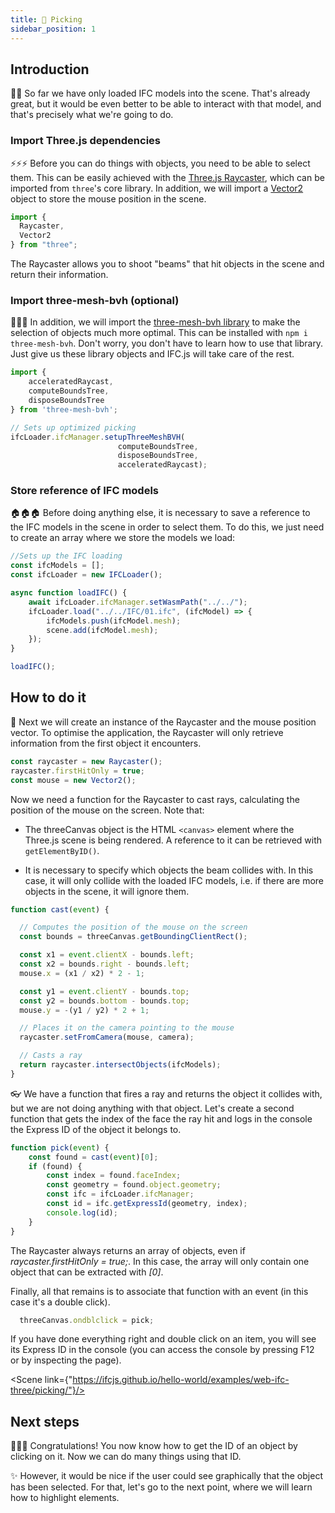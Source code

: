 ```yaml
---
title: 🤏 Picking
sidebar_position: 1
---
```



## Introduction

🚶‍♀️
So far we have only loaded IFC models into the scene. That's already great, but it would be even better to be able to interact with that model, and that's precisely what we're going to do.

### Import Three.js dependencies

  ⚡⚡⚡
Before you can do things with objects, you need to be able to select them. This can be easily achieved with the [Three.js Raycaster](https://threejs.org/docs/#api/en/core/Raycaster), which can be imported from `three`'s core library. In addition, we will import a [Vector2](https://threejs.org/docs/#api/en/math/Vector2) object to store the mouse position in the scene.

```js
import {
  Raycaster,
  Vector2
} from "three";
```

<IfcAlert>
The Raycaster allows you to shoot "beams" that hit objects in the scene and return their information.
</IfcAlert>

### Import three-mesh-bvh (optional)

  👩‍🚀🚀
In addition, we will import the [three-mesh-bvh library](https://github.com/gkjohnson/three-mesh-bvh) to make the selection of objects much more optimal. This can be installed with `npm i three-mesh-bvh`. Don't worry, you don't have to learn how to use that library. Just give us these library objects and IFC.js will take care of the rest.

```js
import {
    acceleratedRaycast,
    computeBoundsTree,
    disposeBoundsTree
} from 'three-mesh-bvh';

// Sets up optimized picking
ifcLoader.ifcManager.setupThreeMeshBVH(
                        computeBoundsTree,
                        disposeBoundsTree,
                        acceleratedRaycast);
```

### Store reference of IFC models

  🏠🏠🏠
Before doing anything else, it is necessary to save a reference to the IFC models in the scene in order to select them. To do this, we just need to create an array where we store the models we load:

```js {2,6}
//Sets up the IFC loading
const ifcModels = [];
const ifcLoader = new IFCLoader();

async function loadIFC() {
    await ifcLoader.ifcManager.setWasmPath("../../");
    ifcLoader.load("../../IFC/01.ifc", (ifcModel) => {
        ifcModels.push(ifcModel.mesh);
        scene.add(ifcModel.mesh);
    });
}

loadIFC();
```

## How to do it

  🐁
Next we will create an instance of the Raycaster and the mouse position vector. To optimise the application, the Raycaster will only retrieve information from the first object it encounters.

```js
const raycaster = new Raycaster();
raycaster.firstHitOnly = true;
const mouse = new Vector2();
```

Now we need a function for the Raycaster to cast rays, calculating the position of the mouse on the screen. Note that:

- The threeCanvas object is the HTML `<canvas>` element where the Three.js scene is being rendered. A reference to it can be retrieved with `getElementByID()`.

- It is necessary to specify which objects the beam collides with. In this case, it will only collide with the loaded IFC models, i.e. if there are more objects in the scene, it will ignore them.

```js
function cast(event) {

  // Computes the position of the mouse on the screen
  const bounds = threeCanvas.getBoundingClientRect();

  const x1 = event.clientX - bounds.left;
  const x2 = bounds.right - bounds.left;
  mouse.x = (x1 / x2) * 2 - 1;

  const y1 = event.clientY - bounds.top;
  const y2 = bounds.bottom - bounds.top;
  mouse.y = -(y1 / y2) * 2 + 1;

  // Places it on the camera pointing to the mouse
  raycaster.setFromCamera(mouse, camera);

  // Casts a ray
  return raycaster.intersectObjects(ifcModels);
}
```

  👓
We have a function that fires a ray and returns the object it collides with, but we are not doing anything with that object. Let's create a second function that gets the index of the face the ray hit and logs in the console the Express ID of the object it belongs to.

```js
function pick(event) {
    const found = cast(event)[0];
    if (found) {
        const index = found.faceIndex;
        const geometry = found.object.geometry;
        const ifc = ifcLoader.ifcManager;
        const id = ifc.getExpressId(geometry, index);
        console.log(id);
    }
}
```

<IfcAlert>
    The Raycaster always returns an array of objects, even if <i>raycaster.firstHitOnly = true;</i>. In this case, the array will only contain one object that can be extracted with <i>[0]</i>.
</IfcAlert>

Finally, all that remains is to associate that function with an event (in this case it's a double click).

```js
  threeCanvas.ondblclick = pick;
```

If you have done everything right and double click on an item, you will see its Express ID in the console (you can access the console by pressing F12 or by inspecting the page).

<Scene link={"https://ifcjs.github.io/hello-world/examples/web-ifc-three/picking/"}/>

## Next steps

  🎉🎉🎉
Congratulations! You now know how to get the ID of an object by clicking on it. Now we can do many things using that ID.

  ✨
However, it would be nice if the user could see graphically that the object has been selected. For that, let's go to the next point, where we will learn how to highlight elements.